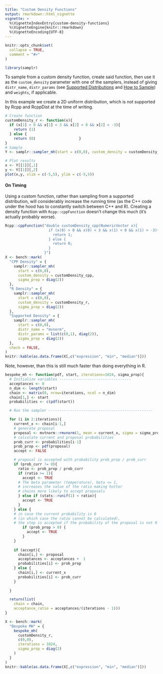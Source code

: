 ---
title: "Custom Density Functions"
output: rmarkdown::html_vignette
vignette: >
  %\VignetteIndexEntry{custom-density-functions}
  %\VignetteEngine{knitr::rmarkdown}
  %\VignetteEncoding{UTF-8}
---

```{r, include = FALSE}
knitr::opts_chunk$set(
  collapse = TRUE,
  comment = "#>"
)
```

```{r setup, include = FALSE}
library(samplr)
```

To sample from a custom density function, create said function, then use it as the `custom_density` parameter with one of the samplers, instead of giving `distr_name`, `distr_params` (see [Supported Distributions](supported-distributions.html) and [How to Sample](how-to-sample.html)) and `weights`, if applicable.

In this example we create a 2D uniform distribution, which is not supported by Rcpp and RcppDist at the time of writing.
```{r}
# Create function
customDensity_r <- function(x){
  if (x[1] > 0 && x[1] < 3 && x[2] < 0 && x[2] > -3){
    return (1)
  } else {
    return (0)                    }
}
# Sample
Y <- samplr::sampler_mh(start = c(0,0), custom_density = customDensity_r)

# Plot results
x <- Y[[1]][,1]
y <- Y[[1]][,2]
plot(x,y, xlim = c(-5,5), ylim = c(-5,5))
```


#### On Timing

Using a custom function, rather than sampling from a supported distribution, will considerably increase the running time (as the C++ code under the hood has to constantly switch between C++ and R). Creating a density function with `Rcpp::cppFunction` doesn't change this much (it's actually probably worse). 

```{r}
Rcpp::cppFunction("double customDensity_cpp(NumericVector x){
                    if (x(0) > 0 && x(0) < 3 && x(1) < 0 && x(1) > -3){
                      return 1;
                    } else {
                      return 0;
                    }
                  }")
X <- bench::mark(
  "CPP Density" = {
    samplr::sampler_mh(
      start = c(0,0), 
      custom_density = customDensity_cpp, 
      sigma_prop = diag(2))
  },
  "R Density" = {
    samplr::sampler_mh(
      start = c(0,0), 
      custom_density = customDensity_r, 
      sigma_prop = diag(2))
  },
  "Supported Density" = {
    samplr::sampler_mh(
      start = c(0,0), 
      distr_name = "mvnorm", 
      distr_params = list(c(0,1), diag(2)), 
      sigma_prop = diag(2))
  },
  check = FALSE,
)
knitr::kable(as.data.frame(X[,c("expression", "min", "median")]))
```

Note, however, than this is still much faster than doing everything in R. 
```{r}
bespoke_mh <- function(pdf, start, iterations=1024, sigma_prop){
  # Initialize variables ---------------------------------
  acceptances <- 0
  n_dim <- length(start)
  chain <- matrix(0, nrow=iterations, ncol = n_dim)
  chain[1,] <- start
  probabilities <- c(pdf(start))

  # Run the sampler ------------------------------------------------

  for (i in 2:iterations){
    current_x <- chain[i-1,]
    # generate proposal
    proposal <- mvtnorm::rmvnorm(1, mean = current_x, sigma = sigma_prop)
    # calculate current and proposal probabilities
    prob_curr <- probabilities[i-1]
    prob_prop <- pdf(proposal)
    accept <- FALSE

    # proposal is accepted with probability prob_prop / prob_curr
    if (prob_curr != 0){
      ratio <- prob_prop / prob_curr
      if (ratio >= 1){
        accept <- TRUE
      # The beta parameter (temperature), beta <= 1, 
      # increases the value of the ratio making hotter 
      # chains more likely to accept proposals
      } else if (stats::runif(1) < ratio){
        accept <- TRUE
      }
    } else {
    # in case the current probability is 0 
    # (in which case the ratio cannot be calculated), 
    # the step is accepted if the probability of the proposal is not 0
        if (prob_prop > 0) {
          accept <- TRUE
        }
    }
    
    if (accept){
      chain[i,] <- proposal
      acceptances <- acceptances +  1
      probabilities[i] <- prob_prop
    } else {
      chain[i,] <- current_x
      probabilities[i] <- prob_curr
    }
  
  }

  return(list(
    chain = chain,
    acceptance_ratio = acceptances/(iterations - 1)))
}

X <- bench::mark(
  "Bespoke MH" = {
    bespoke_mh(
      customDensity_r, 
      c(0,0), 
      iterations = 1024, 
      sigma_prop = diag(2)
    )
  }
)
knitr::kable(as.data.frame(X[,c("expression", "min", "median")]))
```

